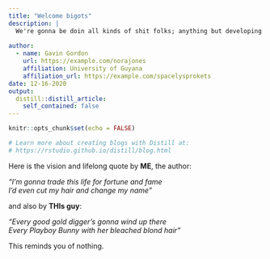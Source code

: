 ```yaml
---
title: "Welcome bigots"
description: |
  We're gonna be doin all kinds of shit folks; anything but developing meaningful and rewarding relationships with my friends cause.. thats, not very 2020 is it now? NOOO!! So we're exploring Multivariate Analysis. I hope you either learn something against your will or are implicated in a charity scheme associated with this blog which of course I'd never do, I have fascist friends. 
  
author:
  - name: Gavin Gordon 
    url: https://example.com/norajones
    affiliation: University of Guyana
    affiliation_url: https://example.com/spacelysprokets
date: 12-16-2020
output:
  distill::distill_article:
    self_contained: false
---
```


```r
knitr::opts_chunk$set(echo = FALSE)

# Learn more about creating blogs with Distill at:
# https://rstudio.github.io/distill/blog.html

```

Here is the vision and lifelong quote by **ME**, the author: 

*"I'm gonna trade this life for fortune and fame  
I'd even cut my hair and change my name"*  

and also by **THIs guy**:


*"Every good gold digger's gonna wind up there  
Every Playboy Bunny with her bleached blond hair"*  



This reminds you of nothing.



